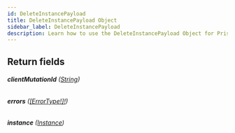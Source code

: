 ```yaml
---
id: DeleteInstancePayload
title: DeleteInstancePayload Object
sidebar_label: DeleteInstancePayload
description: Learn how to use the DeleteInstancePayload Object for Prismatic's API.
---
```


## Return fields

###### <b>clientMutationId</b> ([String](api/schema/scalar/String.mdx))

###### <b>errors</b> ([[ErrorType!]!](api/schema/object/ErrorType.mdx))

###### <b>instance</b> ([Instance](api/schema/object/Instance.mdx))
